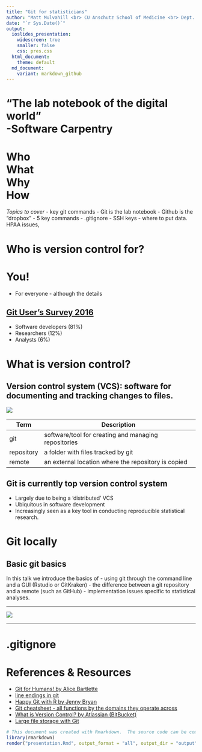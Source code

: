 ```yaml
---
title: "Git for statisticians"
author: "Matt Mulvahill <br> CU Anschutz School of Medicine <br> Dept. of Pediatrics"
date: "`r Sys.Date()`"
output: 
  ioslides_presentation:
    widescreen: true
    smaller: false
    css: pres.css
  html_document:
    theme: default
  md_document:
    variant: markdown_github
---
```





# “The lab notebook of the digital world” <br> -Software Carpentry  

# Who <br> What <br> Why <br> How 

<div class="notes">
  *Topics to cover*
  - key git commands
  - Git is the lab notebook
  - Github is the “dropbox”
  - 5 key commands
  - .gitignore
  - SSH keys
  - where to put data. HPAA issues, 
</div>




<!--------------------------------------
- Section 1 - Who is version control for?
-------------------------------------->
# Who is version control for?

# You!
<div class="note">
- For everyone - although the details
</div>

## [Git User's Survey 2016](https://git.wiki.kernel.org/index.php/GitSurvey2016)
- Software developers (81%)
- Researchers (12%)
- Analysts (6%)


<!--------------------------------------
- Section 2 - what is version control?
-------------------------------------->
# What is version control?

## Version control system (VCS): software for documenting and tracking changes to files. 
![](images/ex_file_changes_dark.png)
 

<div class="notes">

|Term       | Description                                         |
|-----------|-----------------------------------------------------|
|git        | software/tool for creating and managing repositories|
|repository | a folder with files tracked by git|
|remote     | an external location where the repository is copied|

</div>


## Git is currently top version control system

<div class="notes">
- Largely due to being a 'distributed' VCS
- Ubiquitous in software development 
- Increasingly seen as a key tool in conducting reproducible statistical research.  
</div>

##  

# Git locally

## Basic git basics


In this talk we introduce the basics of 
- using git through the command line and a GUI (Rstudio or GitKraken)
- the difference between a git repository and a remote (such as GitHub)
- implementation issues specific to statistical analyses. 

----

![](images/gitmerge-giphy.gif)

----


# .gitignore


<!---
Saved text:

<img src="images/ex_file_changes_dark.png" alt="Files" style="width: 400px;"/>
-->





# References & Resources

- [Git for Humans! by Alice Bartlette](https://speakerdeck.com/alicebartlett/git-for-humans)
- [line endings in git](http://adaptivepatchwork.com/2012/03/01/mind-the-end-of-your-line/)
- [Happy Git with R by Jenny Bryan](http://happygitwithr.com)
- [Git cheatsheet - all functions by the domains they operate across](http://ndpsoftware.com/git-cheatsheet.html#loc=local_repo;)
- [What is Version Control? by Atlassian (BitBucket)](https://www.atlassian.com/git/tutorials/what-is-version-control)
- [Large file storage with Git](https://git-lfs.github.com/)




```r
# This document was created with Rmarkdown.  The source code can be compiled with:
library(rmarkdown)
render("presentation.Rmd", output_format = "all", output_dir = "output") 
```
